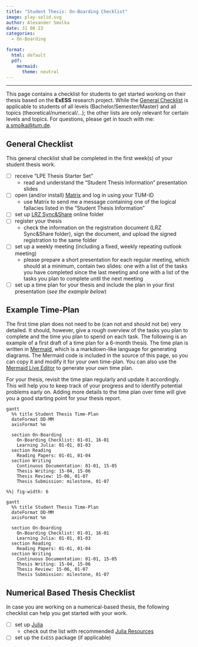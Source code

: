 ```yaml
---
title: "Student Thesis: On-Boarding Checklist"
image: play-solid.svg
author: Alexander Smolka
date: 31 08 23
categories:
  - On-Boarding

format:
  html: default
  pdf:
    mermaid:
      theme: neutral
---
```

---

This page contains a checklist for students to get started working on their thesis based on the **ExESS** research project. While the [General Checklist](#sec-general) is applicable to students of all levels (Bachelor/Semester/Master) and all topics (theoretical/numerical/...); the other lists are only relevant for certain levels and topics. For questions, please get in touch with me: [a.smolka@tum.de](mailto:a.smolka@tum.de).


## General Checklist {#sec-general}
This general checklist shall be completed in the first week(s) of your student thesis work.

- [ ] receive "LPE Thesis Starter Set"
  * read and understand the "Student Thesis Information" presentation slides
- [ ] open (and/or install) [Matrix](https://matrix.tum.de/) and log in using your TUM-ID
  * use Matrix to send me a message containing one of the logical fallacies listed in the "Student Thesis Information"
- [ ] set up [LRZ Sync&Share](https://syncandshare.lrz.de/) online folder
- [ ] register your thesis
  * check the information on the registration document (LRZ Sync&Share folder), sign the document, and upload the signed registration to the same folder
- [ ] set up a weekly meeting (including a fixed, weekly repeating outlook meeting)
  * please prepare a short presentation for each regular meeting, which should at a minimum, contain two slides: one with a list of the tasks you have completed since the last meeting and one with a list of the tasks you plan to complete until the next meeting
- [ ] set up a time plan for your thesis and include the plan in your first presentation (_see the example below_)


::: {.callout-note}
# Example Time-Plan

The first time plan does not need to be (can not and should not be) very detailed. It should, however, give a rough overview of the tasks you plan to complete and the time you plan to spend on each task. The following is an example of a first draft of a time plan for a 6-month thesis. The time plan is written in [Mermaid](https://mermaid-js.github.io/mermaid/#/), which is a markdown-like language for generating diagrams. The Mermaid code is included in the source of this page, so you can copy it and modify it for your own time-plan. You can also use the [Mermaid Live Editor](https://mermaid-js.github.io/mermaid-live-editor/) to generate your own time plan.

For your thesis, revisit the time plan regularly and update it accordingly. This will help you to keep track of your progress and to identify potential problems early on. Adding more details to the time plan over time will give you a good starting point for your thesis report.

::: {.content-visible when-format="html"}
```mermaid
gantt
  %% title Student Thesis Time-Plan
  dateFormat DD-MM
  axisFormat %m

  section On-Boarding
    On-Boarding Checklist: 01-01, 16-01
    Learning Julia: 01-01, 01-03
  section Reading
    Reading Papers: 01-01, 01-04
  section Writing
    Continuous Documentation: 01-01, 15-05
    Thesis Writing: 15-04, 15-06
    Thesis Review: 15-06, 01-07
    Thesis Submission: milestone, 01-07
```
:::

::: {.content-visible when-format="pdf"}
```mermaid
%%| fig-width: 6

gantt
  %% title Student Thesis Time-Plan
  dateFormat DD-MM
  axisFormat %m

  section On-Boarding
    On-Boarding Checklist: 01-01, 16-01
    Learning Julia: 01-01, 01-03
  section Reading
    Reading Papers: 01-01, 01-04
  section Writing
    Continuous Documentation: 01-01, 15-05
    Thesis Writing: 15-04, 15-06
    Thesis Review: 15-06, 01-07
    Thesis Submission: milestone, 01-07
```
:::
:::


## Numerical Based Thesis Checklist {#sec-numerical}
In case you are working on a numerical-based thesis, the following checklist can help you get started with your work.

- [ ] set up [Julia](https://julialang.org/)
  * check out the list with recommended [Julia Resources](/manuals/julia_links/index.qmd)
- [ ] set up the `ExESS` package (if applicable)
